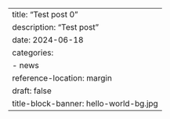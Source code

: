 ---
title: "Test post 0"
description: "Test post"
date: 2024-06-18
categories: 
  - news
reference-location: margin
draft: false
title-block-banner: hello-world-bg.jpg
---